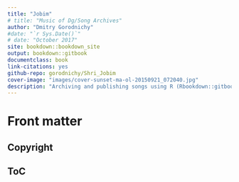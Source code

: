 ```yaml
--- 
title: "Jobim"
# title: "Music of Dg/Song Archives"
author: "Dmitry Gorodnichy"
#date: "`r Sys.Date()`"
# date: "October 2017"
site: bookdown::bookdown_site
output: bookdown::gitbook
documentclass: book
link-citations: yes
github-repo: gorodnichy/Shri_Jobim
cover-image: "images/cover-sunset-ma-ol-20150921_072040.jpg"
description: "Archiving and publishing songs using R (Rbookdown::gitbook)"
---
```


# Front matter {-}

## Copyright 

## ToC
